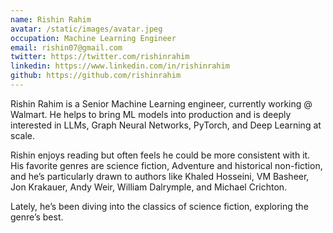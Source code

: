 ```yaml
---
name: Rishin Rahim
avatar: /static/images/avatar.jpeg
occupation: Machine Learning Engineer
email: rishin07@gmail.com
twitter: https://twitter.com/rishinrahim
linkedin: https://www.linkedin.com/in/rishinrahim
github: https://github.com/rishinrahim
---
```


Rishin Rahim is a Senior Machine Learning engineer, currently working @ Walmart. He helps to bring ML models into production and is deeply interested in LLMs, Graph Neural Networks, PyTorch, and Deep Learning at scale.

Rishin enjoys reading but often feels he could be more consistent with it. His favorite genres are science fiction, Adventure and historical non-fiction, and he’s particularly drawn to authors like
Khaled Hosseini, VM Basheer, Jon Krakauer, Andy Weir, William Dalrymple, and Michael Crichton.

Lately, he’s been diving into the classics of science fiction, exploring the genre’s best.




